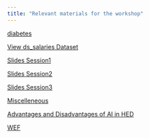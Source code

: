 ---
title: "Relevant materials for the workshop"
---

[diabetes](data/diabetes.csv)

<a href="data/ds_salaries.csv" target="_blank">View ds_salaries Dataset</a>





[Slides Session1](slides/AI_economists1.html)

[Slides Session2](slides/AI_economists2.html)

[Slides Session3](slides/AI_economists3.html)

[Miscelleneous](slides/AI_economists4.html)

[Advantages and Disadvantages of AI in HED](https://www.ucanwest.ca/blog/education-careers-tips/advantages-and-disadvantages-of-ai-in-education/)

[WEF](https://www.weforum.org/stories/2024/05/ways-ai-can-benefit-education/)
